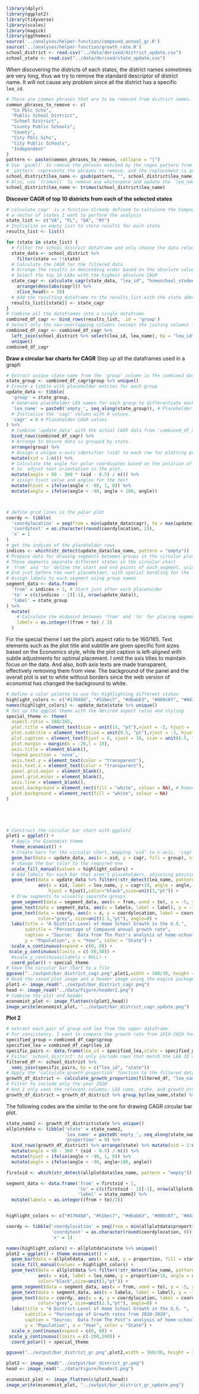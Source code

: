 
```r
library(dplyr)
library(ggplot2)
library(tidyverse)
library(scales)
library(magick)
library(ggthemes)
source('../analyses/helper-function/compound_annual_gr.R')
source('../analyses/helper-function/growth_rate.R')
school_district <- read.csv("../data/derived/district_update.csv")
school_state <- read.csv("../data/derived/state_update.csv")
```
When discovering the districts of each states, the district names sometimes are very long, thus we try to remove the standard descriptor of district name. It will not cause any problem since all the district has a specific `lea_id`.
```r
# These are common phrases that are to be removed from district names.
common_phrases_to_remove <- c(
  "Co Pblc Schs",
  "Public School District",
  "School District",
  "County Public Schools",
  "County",
  "City Pblc Schs",
  "City Public Schools",
  "Independent"
)
pattern <- paste(common_phrases_to_remove, collapse = "|")
# Use `gsub()` to remove the phrases matched by the regex pattern from each name.
# `pattern` represents the phrases to remove, and the replacement is an empty string "".
school_district$lea_name <- gsub(pattern, "", school_district$lea_name)
# Also, use `trimws()` to remove any whitespace and update the `lea_name`
school_district$lea_name <- trimws(school_district$lea_name)
```


**Discover CAGR of top 10 districts from each of the selected states**
```r
#'calculate_cagr' is a function already defined to calculate the Compound Annual Growth Rate (CAGR)
# a vector of states I want to perform the analysis
state_list <- c("VA", "FL", "GA", "KY")
# Initialize an empty list to store results for each state
results_list <- list()

for (state in state_list) {
  # Filter the school_district dataframe and only choose the data related to the seleted states
  state_data <- school_district %>% 
    filter(state == !!state)
  # Calculate the CAGR for the filtered data 
  # Arrange the results in descending order based on the absolute value of CAGR
  # Select the top 10 LEAs with the highest absolute CAGR
  state_cagr <- calculate_cagr(state_data, "lea_id", "homeschool_students", "year") %>%
    arrange(desc(abs(cagr))) %>%
    slice_head(n = 10)
  # Add the resulting dataframe to the results_list with the state abbreviation as the key
  results_list[[state]] <- state_cagr
}
# Combine all the dataframes into a single dataframe
combined_df_cagr <- bind_rows(results_list, .id = 'group')
# Select only the non-overlapping columns (except the joining column) from the second data frame
combined_df_cagr <- combined_df_cagr %>%
  left_join(school_district %>% select(lea_id, lea_name), by = "lea_id") %>% 
  unique() 
combined_df_cagr
```




**Draw a circular bar charts for CAGR**
Step up all the dataframes used in a graph
```r
# Extract unique state name from the 'group' column in the combined dataframe
state_group <- combined_df_cagr$group %>% unique() 
# Create a tibble with placeholder entries for each group
update_data <- tibble(
  'group' = state_group,
  # Generate placeholder LEA names for each group to differentiate each group visually in the plot
  'lea_name' = paste0('empty_', seq_along(state_group)), # Placeholder LEA names
  # Initialize the 'cagr' column with 0 values. 
  'cagr' = 0 # Placeholder CAGR values
) %>%
  # Combine 'update_data' with the actual CAGR data from 'combined_df_cagr'.
  bind_rows(combined_df_cagr) %>%
  # Arrange to ensure data is grouped by state.
  arrange(group) %>%
  # Assign a unique x-axis identifier (xid) to each row for plotting purposes.
  mutate(xid = 1:n()) %>%
  # Calculate the angle for polar coordinates based on the position of each entry. 
  # to  adjust text orientation in the plot.
  mutate(angle = 90 - 360 * (xid - 0.5) / n()) %>%
  # assign hjust value and angles for the text
  mutate(hjust = ifelse(angle < -90, 1, 0)) %>%
  mutate(angle = ifelse(angle < -90, angle + 180, angle))



# define grid lines in the polar plot
coordy <- tibble(
  'coordylocation' = seq(from = min(update_data$cagr), to = max(update_data$cagr), 10),
  'coordytext' = as.character(round(coordylocation, 2)),
  'x' = 1
)
# get the indices of the placeholder rows 
indices <- which(str_detect(update_data$lea_name, pattern = "empty"))
# Prepare data for drawing segments between groups in the circular plot
# These segments separate different states in the circular chart
# 'from' and 'to' define the start and end points of each segment, using 'firstxid' as reference
# End just before the next placeholder, with special handling for the last segment
# Assign labels to each segment using group names
segment_data <- data.frame(
  'from' = indices + 1, # Start just after each placeholder
  'to' = c(c(indices - 1)[-1], nrow(update_data)), 
  'label' = state_group 
) %>% 
  mutate(
    # Calculate the midpoint between 'from' and 'to' for placing segment labels
    labelx = as.integer((from + to) / 2)
  )

```

For the special theme I set the plot's aspect ratio to be 160/165. Text elements such as the plot title and subtitle are given specific font sizes based on the Economics style, while the plot caption is left-aligned with subtle adjustments for optimal placement. I omit the axis titles to maintain focus on the data. And also, both axis texts are made transparent, effectively removing them from view. The background of the panel and the overall plot is set to white without borders since the web version of economist has changed the background to white.
```r
# Define a color palette to use for highlighting different states
highlight_colors <- c("#17648d", "#51bec7", "#d6ab63", "#008c8f", "#843844", "#a885ac")
names(highlight_colors) <- update_data$state %>% unique()
# Set up the ggplot theme with the desired aspect ratio and styling
special_theme <- theme(
  aspect.ratio = 160/165,
  plot.title = element_text(size = unit(11, "pt"),vjust = -2, hjust = -0.30),
  plot.subtitle = element_text(size = unit(9.5, "pt"),vjust = -3, hjust = -0.15),
  plot.caption = element_text(hjust = 0, vjust = 10, size = unit(6.5, "pt"), colour = "#404040"),
  plot.margin = margin(b = -20,l = 10),
  axis.title = element_blank(),
  legend.position = 'none',
  axis.text.y = element_text(color = "transparent"),
  axis.text.x = element_text(color = "transparent"),
  panel.grid.major = element_blank(),
  panel.grid.minor = element_blank(),
  axis.line = element_blank(),
  panel.background = element_rect(fill = "white", colour = NA), # Remove border with colour = NA
  plot.background = element_rect(fill = "white", colour = NA)
)





# Construct the circular bar chart with ggplot2
plot1 = ggplot() + 
  # Apply the Economist theme
  theme_economist() +
  # Create bars for the circular chart, mapping 'xid' to x-axis, 'cagr' to y-axis, and 'group' to fill color
  geom_bar(data = update_data, aes(x = xid, y = cagr, fill = group), stat = 'identity') + 
  # change the bar color to the required one
  scale_fill_manual(values = highlight_colors) +
  # Add labels for each bar that aren't placeholders, adjusting position, rotation, and justification
  geom_text(data = update_data %>% filter(!str_detect(lea_name, pattern = "empty")), 
            aes(x = xid, label = lea_name, y = cagr+10, angle = angle, 
                hjust = hjust),color="black",size=unit(3,"pt")) + 
  # Draw segments to visually separate groups
  geom_segment(data = segment_data, aes(x = from, xend = to), y = -5, yend=-5) + 
  geom_text(data = segment_data, aes(x = labelx, label = label), y = -15,size = unit(2.5,"pt")) + 
  geom_text(data = coordy, aes(x = x, y = coordylocation, label = coordytext),
            color="grey", size=unit(2.5,"pt"), angle=0) + 
  labs(title = "A District-Level of Home School Growth in the U.S.",
       subtitle = "Percentage of Compound annual growth rate",
       caption = "Source:  Data from The Post's analysis of home-schooling enrollment across the US",
       y = "Population", x = "Year", color = "State") +
  scale_x_continuous(expand = c(0, 0)) + 
 scale_y_continuous(limits = c(-50,50)) + 
  #scale_y_continuous(labels = NULL) +
  coord_polar() + special_theme
# Save the circular bar chart to a file
ggsave("../output/bar_district_cagr.png",plot1,width = 160/30, height = 165/30,dpi = 300, units = "in")
# Read the saved plot image and a header image using the magick package
plot1 <- image_read("../output/bar_district_cagr.png")
head <- image_read("../data/Figure/header2.png")
# Combine the plot and header
economist_plot <- image_flatten(c(plot1,head))
image_write(economist_plot, "../output/bar_district_cagr_update.png")
```






**Plot 2**

```r
# extraxt each pair of group and lea from the upper dataframe
# For consistency, I want to compare the growth rate from 2019-2020 for the same district
specified_group = combined_df_cagr$group
specified_lea = combined_df_cagr$lea_id
specific_pairs <- data.frame(lea_id = specified_lea,state = specified_group)
# Filter 'school_district' to only include rows that match the LEA ID and state pairs in 'specific_pairs'
filtered_df <- school_district %>%
  semi_join(specific_pairs, by = c("lea_id", "state"))
# Apply the 'calculate_growth_proportion' function to the filtered data
growth_df_district <- calculate_growth_proportion(filtered_df, "lea_name", "year", "homeschool_students")
# Filter to include only the year 2020
# And I only want the relevant columns: LEA name, state, and growth proportion
growth_df_district = growth_df_district %>% group_by(lea_name,state) %>% filter(year == 2020)%>% select(lea_name,state,proportion)
```




The following codes are the similar to the one for drawing CAGR circular bar plot.
```r
state_name2 <- growth_df_district$state %>% unique() 
allplotdata <- tibble('state' = state_name2,
                      'lea_name' = paste0('empty_', seq_along(state_name2)),
                      'proportion' = 0) %>% 
  bind_rows(growth_df_district) %>% arrange(state) %>% mutate(xid = 1:n()) %>% 
  mutate(angle = 90 - 360 * (xid - 0.5) / n()) %>% 
  mutate(hjust = ifelse(angle < -90, 1, 0)) %>% 
  mutate(angle = ifelse(angle < -90, angle+180, angle))

firstxid <- which(str_detect(allplotdata$lea_name, pattern = "empty")) 

segment_data <- data.frame('from' = firstxid + 1,
                           'to' = c(c(firstxid - 1)[-1], nrow(allplotdata)),
                           'label' = state_name2) %>% 
  mutate(labelx = as.integer((from + to)/2))


highlight_colors <- c("#17648d", "#51bec7", "#d6ab63", "#008c8f", "#843844", "#a885ac")

coordy <- tibble('coordylocation' = seq(from = min(allplotdata$proportion), to = max(allplotdata$proportion), 30),
                 'coordytext' = as.character(round(coordylocation, 0)),
                 'x' = 1)

names(highlight_colors) <- allplotdata$state %>% unique()
plot2 = ggplot() + theme_economist() +
  geom_bar(data = allplotdata, aes(x = xid, y = proportion, fill = state), stat = 'identity') + 
  scale_fill_manual(values = highlight_colors) +
  geom_text(data = allplotdata %>% filter(!str_detect(lea_name, pattern = "empty")), 
            aes(x = xid, label = lea_name, y = proportion+10, angle = angle, hjust = hjust),
            color="black",size=unit(3,"pt")) + 
  geom_segment(data = segment_data, aes(x = from, xend = to), y = -5, yend=-5) + 
  geom_text(data = segment_data, aes(x = labelx, label = label), y = -15,size = unit(2.5,"pt")) + 
  geom_text(data = coordy, aes(x = x, y = coordylocation, label = coordytext),
            color="grey", size=unit(2.5,"pt"), angle=0) + 
  labs(title = "A District-Level of Home School Growth in the U.S. ",
       subtitle = "Percentage of Growth rates from 2019-2020",
       caption = "Source:  Data from The Post's analysis of home-schooling enrollment across the US",
       y = "Population", x = "Year", color = "State") +
  scale_x_continuous(expand = c(0, 0)) + 
 scale_y_continuous(limits = c(-200,200)) + 
  coord_polar() + special_theme

ggsave("../output/bar_district_gr.png",plot2,width = 160/30, height = 165/30,dpi = 300, units = "in")

plot2 <- image_read("../output/bar_district_gr.png")
head <- image_read("../data/Figure/header2.png")

economist_plot <- image_flatten(c(plot2,head))
image_write(economist_plot, "../output/bar_district_gr_update.png")
```